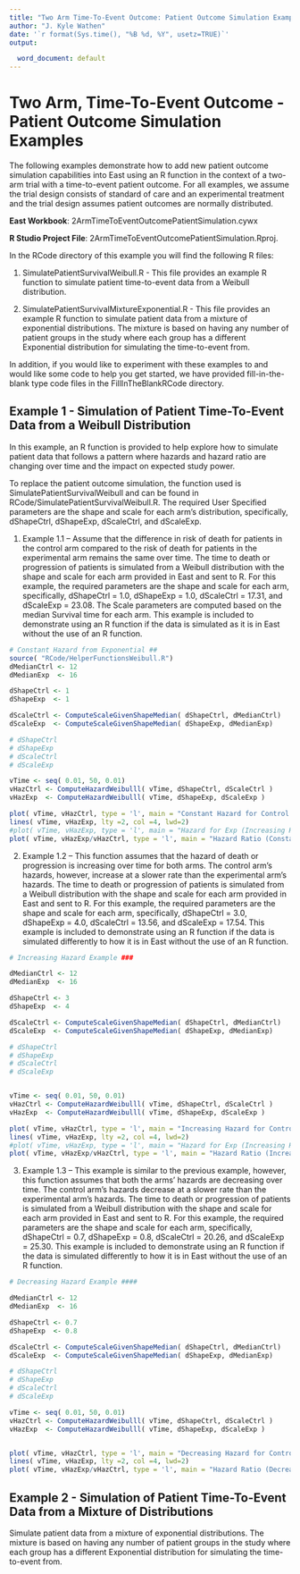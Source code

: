 ```yaml
---
title: "Two Arm Time-To-Event Outcome: Patient Outcome Simulation Examples"
author: "J. Kyle Wathen"
date: '`r format(Sys.time(), "%B %d, %Y", usetz=TRUE)`'
output:

  word_document: default
---
```


# Two Arm, Time-To-Event Outcome - Patient Outcome Simulation Examples

The following examples demonstrate how to add new patient outcome simulation capabilities into East using an R function in the context of a two-arm trial with a time-to-event patient outcome. For all examples, we assume the trial design consists of standard of care and an experimental treatment and the trial design assumes patient outcomes are normally distributed.

**East Workbook**: 2ArmTimeToEventOutcomePatientSimulation.cywx

**R Studio Project File**: 2ArmTimeToEventOutcomePatientSimulation.Rproj.

In the RCode directory of this example you will find the following R files:

1.  SimulatePatientSurvivalWeibull.R - This file provides an example R function to simulate patient time-to-event data from a Weibull distribution.  

2. SimulatePatientSurvivalMixtureExponential.R - This file provides an example R function to simulate patient data from a mixture of exponential distributions.  The mixture is based on having any number of patient groups in the study where each group has a different Exponential distribution for simulating the time-to-event from. 

In addition, if you would like to experiment with these examples to and would like some code to help you get started, we have provided fill-in-the-blank type code files in the FillInTheBlankRCode directory.  

## Example 1 - Simulation of Patient Time-To-Event Data from a Weibull Distribution

In this example, an R function is provided to help explore how to simulate patient data that follows a pattern where hazards and hazard ratio are changing over time and the impact on expected study power. 

To replace the patient outcome simulation, the function used is SimulatePatientSurvivalWeibull and can be found in RCode/SimulatePatientSurvivalWeibull.R. The required User Specified parameters are the shape and scale for each arm’s distribution, specifically, dShapeCtrl, dShapeExp, dScaleCtrl, and dScaleExp. 

1.	Example 1.1 – Assume that the difference in risk of death for patients in the control arm compared to the risk of death for patients in the experimental arm remains the same over time. The time to death or progression of patients is simulated from a Weibull distribution with the shape and scale for each arm provided in East and sent to R. For this example, the required parameters are the shape and scale for each arm, specifically, dShapeCtrl = 1.0, dShapeExp = 1.0, dScaleCtrl = 17.31, and dScaleExp = 23.08. The Scale parameters are computed based on the median Survival time for each arm. This example is included to demonstrate using an R function if the data is simulated as it is in East without the use of an R function. 

```r
# Constant Hazard from Exponential ##
source( "RCode/HelperFunctionsWeibull.R")
dMedianCtrl <- 12
dMedianExp  <- 16

dShapeCtrl <- 1
dShapeExp  <- 1

dScaleCtrl <- ComputeScaleGivenShapeMedian( dShapeCtrl, dMedianCtrl)
dScaleExp  <- ComputeScaleGivenShapeMedian( dShapeExp, dMedianExp)

# dShapeCtrl 
# dShapeExp 
# dScaleCtrl 
# dScaleExp  

vTime <- seq( 0.01, 50, 0.01)
vHazCtrl <- ComputeHazardWeibulll( vTime, dShapeCtrl, dScaleCtrl )
vHazExp  <- ComputeHazardWeibulll( vTime, dShapeExp, dScaleExp )

plot( vTime, vHazCtrl, type = 'l', main = "Constant Hazard for Control (Ctrl = Black, Exp = Blue)", ylim = c( 0, 0.1))
lines( vTime, vHazExp, lty =2, col =4, lwd=2)
#plot( vTime, vHazExp, type = 'l', main = "Hazard for Exp (Increasing Hazard)")
plot( vTime, vHazExp/vHazCtrl, type = 'l', main = "Hazard Ratio (Constant Hazards)")

```

2.	Example 1.2 – This function assumes that the hazard of death or progression is increasing over time for both arms. The control arm’s hazards, however, increase at a slower rate than the experimental arm’s hazards. The time to death or progression of patients is simulated from a Weibull distribution with the shape and scale for each arm provided in East and sent to R. For this example, the required parameters are the shape and scale for each arm, specifically, dShapeCtrl = 3.0, dShapeExp = 4.0, dScaleCtrl = 13.56, and dScaleExp = 17.54. This example is included to demonstrate using an R function if the data is simulated differently to how it is in East without the use of an R function. 

```r
# Increasing Hazard Example ###

dMedianCtrl <- 12
dMedianExp  <- 16

dShapeCtrl <- 3
dShapeExp  <- 4

dScaleCtrl <- ComputeScaleGivenShapeMedian( dShapeCtrl, dMedianCtrl)
dScaleExp  <- ComputeScaleGivenShapeMedian( dShapeExp, dMedianExp)

# dShapeCtrl 
# dShapeExp 
# dScaleCtrl 
# dScaleExp  


vTime <- seq( 0.01, 50, 0.01)
vHazCtrl <- ComputeHazardWeibulll( vTime, dShapeCtrl, dScaleCtrl )
vHazExp  <- ComputeHazardWeibulll( vTime, dShapeExp, dScaleExp )

plot( vTime, vHazCtrl, type = 'l', main = "Increasing Hazard for Control (Ctrl = Black, Exp = Blue)", ylim = c( 0, 5))
lines( vTime, vHazExp, lty =2, col =4, lwd=2)
#plot( vTime, vHazExp, type = 'l', main = "Hazard for Exp (Increasing Hazard)")
plot( vTime, vHazExp/vHazCtrl, type = 'l', main = "Hazard Ratio (Increasing Hazards)")

```


3.	Example 1.3 – This example is similar to the previous example, however, this function assumes that both the arms’ hazards are decreasing over time. The control arm’s hazards decrease at a slower rate than the experimental arm’s hazards. The time to death or progression of patients is simulated from a Weibull distribution with the shape and scale for each arm provided in East and sent to R. For this example, the required parameters are the shape and scale for each arm, specifically, dShapeCtrl = 0.7, dShapeExp = 0.8, dScaleCtrl = 20.26, and dScaleExp = 25.30. This example is included to demonstrate using an R function if the data is simulated differently to how it is in East without the use of an R function.

```r
# Decreasing Hazard Example ####

dMedianCtrl <- 12
dMedianExp  <- 16

dShapeCtrl <- 0.7
dShapeExp  <- 0.8

dScaleCtrl <- ComputeScaleGivenShapeMedian( dShapeCtrl, dMedianCtrl)
dScaleExp  <- ComputeScaleGivenShapeMedian( dShapeExp, dMedianExp)

# dShapeCtrl 
# dShapeExp 
# dScaleCtrl 
# dScaleExp  

vTime <- seq( 0.01, 50, 0.01)
vHazCtrl <- ComputeHazardWeibulll( vTime, dShapeCtrl, dScaleCtrl )
vHazExp  <- ComputeHazardWeibulll( vTime, dShapeExp, dScaleExp )


plot( vTime, vHazCtrl, type = 'l', main = "Decreasing Hazard for Control (Ctrl = Black, Exp = Blue)", ylim = c( 0, 1))
lines( vTime, vHazExp, lty =2, col =4, lwd=2)
plot( vTime, vHazExp/vHazCtrl, type = 'l', main = "Hazard Ratio (Decreasing Hazards)")

```

## Example 2 - Simulation of Patient Time-To-Event Data from a Mixture of Distributions
Simulate patient data from a mixture of exponential distributions.  The mixture is based on having any number of patient groups in the study where each group has a different Exponential distribution for simulating the time-to-event from. 



